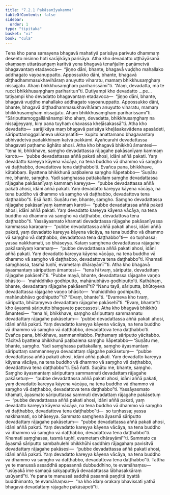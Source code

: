 ```yaml
---
title: "7.2.1 Pakāsanīyakamma"
tableOfContents: false
sidebar:
  order: 1
type: "tipitaka"
basket: "vi"
book: "cula"
---
```



<DynamicBreadcrumb />

<Division number="336" book="cula" e="ch" v="4" p="347">

<Paragraph number="1522" book="cula">
Tena kho pana samayena bhagavā mahatiyā parisāya parivuto dhammaṃ desento nisinno hoti sarājikāya parisāya. Atha kho devadatto uṭṭhāyāsanā ekaṃsaṃ uttarāsaṅgaṃ karitvā yena bhagavā tenañjaliṃ paṇāmetvā bhagavantaṃ etadavoca—  “jiṇṇo dāni, bhante, bhagavā vuḍḍho mahallako addhagato vayoanuppatto. Appossukko dāni, bhante, bhagavā diṭṭhadhammasukhavihāraṃ anuyutto viharatu, mamaṃ bhikkhusaṃghaṃ nissajjatu. Ahaṃ bhikkhusaṃghaṃ pariharissāmī”ti. “Alaṃ, devadatta, mā te rucci bhikkhusaṃghaṃ pariharitun”ti.
</Paragraph>

<Paragraph number="1523" book="cula">
Dutiyampi kho devadatto …pe…  tatiyampi kho devadatto bhagavantaṃ etadavoca—  “jiṇṇo dāni, bhante, bhagavā vuḍḍho mahallako addhagato vayoanuppatto. Appossukko dāni, bhante, bhagavā diṭṭhadhammasukhavihāraṃ anuyutto viharatu, mamaṃ bhikkhusaṃghaṃ nissajjatu. Ahaṃ bhikkhusaṃghaṃ pariharissāmī”ti.
</Paragraph>

<Paragraph number="1524" book="cula">
“Sāriputtamoggallānānampi kho ahaṃ, devadatta, bhikkhusaṃghaṃ na nissajjeyyaṃ, kiṃ pana tuyhaṃ chavassa kheḷāsakassā”ti. Atha kho devadatto—  sarājikāya maṃ bhagavā parisāya kheḷāsakavādena apasādeti, sāriputtamoggallāneva ukkaṃsatīti—  kupito anattamano bhagavantaṃ abhivādetvā padakkhiṇaṃ katvā pakkāmi. Ayañcarahi devadattassa bhagavati paṭhamo āghāto ahosi.
</Paragraph>

<Paragraph number="1525" book="cula">
Atha kho bhagavā bhikkhū āmantesi—  “tena hi, bhikkhave, saṃgho devadattassa rājagahe pakāsanīyaṃ kammaṃ karotu—  ‘pubbe devadattassa aññā pakati ahosi, idāni aññā pakati. Yaṃ devadatto kareyya kāyena vācāya, na tena buddho vā dhammo vā saṃgho vā daṭṭhabbo, devadattova tena daṭṭhabbo’ti. Evañca pana, bhikkhave, kātabbaṃ. Byattena bhikkhunā paṭibalena saṃgho ñāpetabbo—
</Paragraph>

</Division>
<Division number="337" book="cula" e="ch" v="4" p="347">

<Paragraph number="1526" book="cula">
‘Suṇātu me, bhante, saṃgho. Yadi saṃghassa pattakallaṃ saṃgho devadattassa rājagahe pakāsanīyaṃ kammaṃ kareyya—  “pubbe devadattassa aññā pakati ahosi, idāni aññā pakati. Yaṃ devadatto kareyya kāyena vācāya, na tena buddho vā dhammo vā saṃgho vā daṭṭhabbo, devadattova tena daṭṭhabbo”ti. Esā ñatti.
</Paragraph>

<Paragraph number="1527" book="cula">
Suṇātu me, bhante, saṃgho. Saṃgho devadattassa rājagahe pakāsanīyaṃ kammaṃ karoti—  “pubbe devadattassa aññā pakati ahosi, idāni aññā pakati. Yaṃ devadatto kareyya kāyena vācāya, na tena buddho vā dhammo vā saṃgho vā daṭṭhabbo, devadattova tena daṭṭhabbo”ti. Yassāyasmato khamati devadattassa rājagahe pakāsanīyassa kammassa karaṇaṃ—  “pubbe devadattassa aññā pakati ahosi, idāni aññā pakati, yaṃ devadatto kareyya kāyena vācāya, na tena buddho vā dhammo vā saṃgho vā daṭṭhabbo, devadattova tena daṭṭhabbo”ti—  so tuṇhassa; yassa nakkhamati, so bhāseyya.
</Paragraph>

<Paragraph number="1528" book="cula">
Kataṃ saṃghena devadattassa rājagahe pakāsanīyaṃ kammaṃ—  “pubbe devadattassa aññā pakati ahosi, idāni aññā pakati. Yaṃ devadatto kareyya kāyena vācāya, na tena buddho vā dhammo vā saṃgho vā daṭṭhabbo, devadattova tena daṭṭhabbo”ti. Khamati saṃghassa, tasmā tuṇhī, evametaṃ dhārayāmī’”ti.
</Paragraph>

</Division>
<Division number="338" book="cula" e="ch" v="4" p="348">

<Paragraph number="1529" book="cula">
Atha kho bhagavā āyasmantaṃ sāriputtaṃ āmantesi—  “tena hi tvaṃ, sāriputta, devadattaṃ rājagahe pakāsehī”ti. “Pubbe mayā, bhante, devadattassa rājagahe vaṇṇo bhāsito—  ‘mahiddhiko godhiputto, mahānubhāvo godhiputto’ti. Kathāhaṃ, bhante, devadattaṃ rājagahe pakāsemī”ti? “Nanu tayā, sāriputta, bhūtoyeva devadattassa rājagahe vaṇṇo bhāsito—  ‘mahiddhiko godhiputto, mahānubhāvo godhiputto’”ti? “Evaṃ, bhante”ti. “Evameva kho tvaṃ, sāriputta, bhūtaṃyeva devadattaṃ rājagahe pakāsehī”ti. “Evaṃ, bhante”ti kho āyasmā sāriputto bhagavato paccassosi.
</Paragraph>

<Paragraph number="1530" book="cula">
Atha kho bhagavā bhikkhū āmantesi—  “tena hi, bhikkhave, saṃgho sāriputtaṃ sammannatu devadattaṃ rājagahe pakāsetuṃ—  ‘pubbe devadattassa aññā pakati ahosi, idāni aññā pakati. Yaṃ devadatto kareyya kāyena vācāya, na tena buddho vā dhammo vā saṃgho vā daṭṭhabbo, devadattova tena daṭṭhabbo’ti. Evañca pana, bhikkhave, sammannitabbo. Paṭhamaṃ sāriputto yācitabbo. Yācitvā byattena bhikkhunā paṭibalena saṃgho ñāpetabbo—
</Paragraph>

<Paragraph number="1531" book="cula">
‘Suṇātu me, bhante, saṃgho. Yadi saṃghassa pattakallaṃ, saṃgho āyasmantaṃ sāriputtaṃ sammanneyya devadattaṃ rājagahe pakāsetuṃ—  “pubbe devadattassa aññā pakati ahosi, idāni aññā pakati. Yaṃ devadatto kareyya kāyena vācāya, na tena buddho vā dhammo vā saṃgho vā daṭṭhabbo, devadattova tena daṭṭhabbo”ti. Esā ñatti.
</Paragraph>

<Paragraph number="1532" book="cula">
Suṇātu me, bhante, saṃgho. Saṃgho āyasmantaṃ sāriputtaṃ sammannati devadattaṃ rājagahe pakāsetuṃ—  “pubbe devadattassa aññā pakati ahosi, idāni aññā pakati, yaṃ devadatto kareyya kāyena vācāya, na tena buddho vā dhammo vā saṃgho vā daṭṭhabbo, devadattova tena daṭṭhabbo”ti. Yassāyasmato khamati, āyasmato sāriputtassa sammuti devadattaṃ rājagahe pakāsetuṃ—  “pubbe devadattassa aññā pakati ahosi, idāni aññā pakati, yaṃ devadatto kareyya kāyena vācāya, na tena buddho vā dhammo vā saṃgho vā daṭṭhabbo, devadattova tena daṭṭhabbo”ti—  so tuṇhassa; yassa nakkhamati, so bhāseyya.
</Paragraph>

<Paragraph number="1533" book="cula">
Sammato saṃghena āyasmā sāriputto devadattaṃ rājagahe pakāsetuṃ—  “pubbe devadattassa aññā pakati ahosi, idāni aññā pakati. Yaṃ devadatto kareyya kāyena vācāya, na tena buddho vā dhammo vā saṃgho vā daṭṭhabbo, devadattova tena daṭṭhabbo”ti. Khamati saṃghassa, tasmā tuṇhī, evametaṃ dhārayāmī’”ti.
</Paragraph>

<Paragraph number="1534" book="cula">
Sammato ca āyasmā sāriputto sambahulehi bhikkhūhi saddhiṃ rājagahaṃ pavisitvā devadattaṃ rājagahe pakāsesi—  “pubbe devadattassa aññā pakati ahosi, idāni aññā pakati. Yaṃ devadatto kareyya kāyena vācāya, na tena buddho vā dhammo vā saṃgho vā daṭṭhabbo, devadattova tena daṭṭhabbo”ti. Tattha ye te manussā assaddhā appasannā dubbuddhino, te evamāhaṃsu—  “usūyakā ime samaṇā sakyaputtiyā devadattassa lābhasakkāraṃ usūyantī”ti. Ye pana te manussā saddhā pasannā paṇḍitā byattā buddhimanto, te evamāhaṃsu—  “na kho idaṃ orakaṃ bhavissati yathā bhagavā devadattaṃ rājagahe pakāsāpetī”ti.
</Paragraph>
</Division>